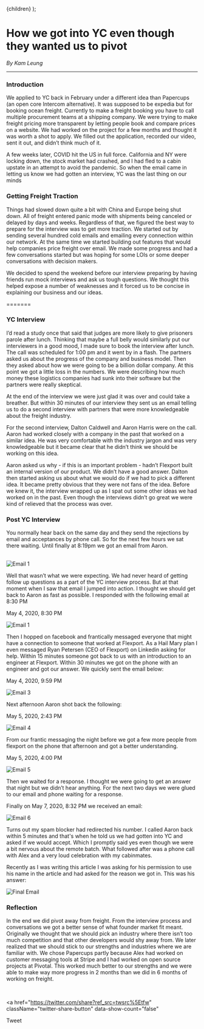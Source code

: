 
  <Layout title="Building an FAQ chatbot">{children}</Layout>
);

# How we got into YC even though they wanted us to pivot

_By Kam Leung_

---

### Introduction

We applied to YC back in February under a different idea than Papercups (an open core Intercom alternative). It was supposed to be expedia but for booking ocean freight. Currently to make a freight booking you have to call multiple procurement teams at a shipping company. We were trying to make freight pricing more transparent by letting people book and compare prices on a website. We had worked on the project for a few months and thought it was worth a shot to apply. We filled out the application, recorded our video, sent it out, and didn’t think much of it.

A few weeks later, COVID hit the US in full force. California and NY were locking down, the stock market had crashed, and I had fled to a cabin upstate in an attempt to avoid the pandemic. So when the email came in letting us know we had gotten an interview, YC was the last thing on our minds

### Getting Freight Traction

Things had slowed down quite a bit with China and Europe being shut down. All of freight entered panic mode with shipments being canceled or delayed by days and weeks. Regardless of that, we figured the best way to prepare for the interview was to get more traction. We started out by sending several hundred cold emails and emailing every connection within our network. At the same time we started building out features that would help companies price freight over email. We made some progress and had a few conversations started but was hoping for some LOIs or some deeper conversations with decision makers.

We decided to spend the weekend before our interview preparing by having friends run mock interviews and ask us tough questions. We thought this helped expose a number of weaknesses and it forced us to be concise in explaining our business and our ideas.

=======
### YC Interview

I’d read a study once that said that judges are more likely to give prisoners parole after lunch. Thinking that maybe a full belly would similarly put our interviewers in a good mood, I made sure to book the interview after lunch. The call was scheduled for 1:00 pm and it went by in a flash. The partners asked us about the progress of the company and business model. Then they asked about how we were going to be a billion dollar company. At this point we got a little loss in the numbers. We were describing how much money these logistics companies had sunk into their software but the partners were really skeptical.

At the end of the interview we were just glad it was over and could take a breather. But within 30 minutes of our interview they sent us an email telling us to do a second interview with partners that were more knowledgeable about the freight industry.

For the second interview, Dalton Caldwell and Aaron Harris were on the call. Aaron had worked closely with a company in the past that worked on a similar idea. He was very comfortable with the industry jargon and was very knowledgeable but it became clear that he didn’t think we should be working on this idea.

Aaron asked us why - if this is an important problem - hadn’t Flexport built an internal version of our product. We didn’t have a good answer. Dalton then started asking us about what we would do if we had to pick a different idea. It became pretty obvious that they were not fans of the idea. Before we knew it, the interview wrapped up as I spat out some other ideas we had worked on in the past. Even though the interviews didn’t go great we were kind of relieved that the process was over.

### Post YC Interview

You normally hear back on the same day and they send the rejections by email and acceptances by phone call. So for the next few hours we sat there waiting. Until finally at 8:19pm we got an email from Aaron.

<br />

<Box mb={3} textAlign="center">
  <Box mb={2}>
    <Image alt="Email 1" src="../images/yc-application/Email1.png" />
  </Box>
</Box>

Well that wasn’t what we were expecting. We had never heard of getting follow up questions as a part of the YC interview process. But at that moment when I saw that email I jumped into action. I thought we should get back to Aaron as fast as possible. I responded with the following email at 8:30 PM

May 4, 2020, 8:30 PM

<Box mb={3} textAlign="center">
  <Box mb={2}>
    <Image alt="Email 1" src="../images/yc-application/Email2.png" />
  </Box>
</Box>

Then I hopped on facebook and frantically messaged everyone that might have a connection to someone that worked at Flexport. As a Hail Mary plan I even messaged Ryan Petersen (CEO of Flexport) on Linkedin asking for help. Within 15 minutes someone got back to us with an introduction to an engineer at Flexport. Within 30 minutes we got on the phone with an engineer and got our answer. We quickly sent the email below:

May 4, 2020, 9:59 PM

<Box mb={3} textAlign="center">
  <Box mb={2}>
    <Image alt="Email 3" src="../images/yc-application/Email3.png" />
  </Box>
</Box>

Next afternoon Aaron shot back the following:

May 5, 2020, 2:43 PM

<Box mb={3} textAlign="center">
  <Box mb={2}>
    <Image alt="Email 4" src="../images/yc-application/Email4.png" />
  </Box>
</Box>

From our frantic messaging the night before we got a few more people from flexport on the phone that afternoon and got a better understanding.

May 5, 2020, 4:00 PM

<Box mb={3} textAlign="center">
  <Box mb={2}>
    <Image alt="Email 5" src="../images/yc-application/Email5.png" />
  </Box>
</Box>

Then we waited for a response. I thought we were going to get an answer that night but we didn’t hear anything. For the next two days we were glued to our email and phone waiting for a response.

Finally on May 7, 2020, 8:32 PM we received an email:

<Box mb={3} textAlign="center">
  <Box mb={2}>
    <Image alt="Email 6" src="../images/yc-application/Email6.png" />
  </Box>
</Box>

Turns out my spam blocker had redirected his number. I called Aaron back within 5 minutes and that's when he told us we had gotten into YC and asked if we would accept. Which I promptly said yes even though we were a bit nervous about the remote batch. What followed after was a phone call with Alex and a very loud celebration with my cabinmates.

Recently as I was writing this article I was asking for his permission to use his name in the article and had asked for the reason we got in. This was his answer:

<Box mb={3} textAlign="center">
  <Box mb={2}>
    <Image alt="Final Email" src="../images/yc-application/Final_email.png" />
  </Box>
</Box>

### Reflection

In the end we did pivot away from freight. From the interview process and conversations we got a better sense of what founder market fit meant. Originally we thought that we should pick an industry where there isn’t too much competition and that other developers would shy away from. We later realized that we should stick to our strengths and industries where we are familiar with. We chose Papercups partly because Alex had worked on customer messaging tools at Stripe and I had worked on open source projects at Pivotal. This worked much better to our strengths and we were able to make way more progress in 2 months than we did in 6 months of working on freight.

<br />

<a
  href="https://twitter.com/share?ref_src=twsrc%5Etfw"
  className="twitter-share-button"
  data-show-count="false"
>
  Tweet
</a>
